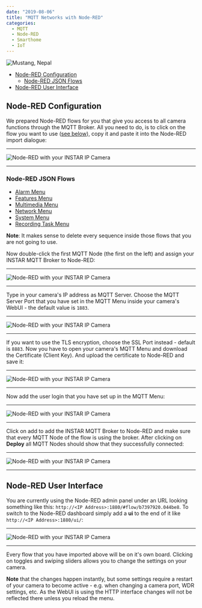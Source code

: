 ```yaml
---
date: "2019-08-06"
title: "MQTT Networks with Node-RED"
categories:
  - MQTT
  - Node-RED
  - Smarthome
  - IoT
---
```


![Mustang, Nepal](./photo-kt456d_645dhfh6dgjkhg4_d.jpg)

<!-- TOC -->

- [Node-RED Configuration](#node-red-configuration)
  - [Node-RED JSON Flows](#node-red-json-flows)
- [Node-RED User Interface](#node-red-user-interface)

<!-- /TOC -->


## Node-RED Configuration

We prepared Node-RED flows for you that give you access to all camera functions through the MQTT Broker. All you need to do, is to click on the flow you want to use ([see below](#node-red-json-flows)), copy it and paste it into the Node-RED import dialogue:


---

![Node-RED with your INSTAR IP Camera](./Node-RED_MQTT_01.png)

---


### Node-RED JSON Flows


* [Alarm Menu](https://wiki.instar.com/Node-RED_Flows/MQTT-alarm-menu.json)
* [Features Menu](https://wiki.instar.com/Node-RED_Flows/MQTT-features-menu.json)
* [Multimedia Menu](https://wiki.instar.com/Node-RED_Flows/MQTT-multimedia-menu.json)
* [Network Menu](https://wiki.instar.com/Node-RED_Flows/MQTT-network-menu.json)
* [System Menu](https://wiki.instar.com/Node-RED_Flows/MQTT-system-menu.json)
* [Recording Task Menu](https://wiki.instar.com/Node-RED_Flows/MQTT-task-menu.json)


__Note__: It makes sense to delete every sequence inside those flows that you are not going to use.


Now double-click the first MQTT Node (the first on the left) and assign your INSTAR MQTT Broker to Node-RED:


---

![Node-RED with your INSTAR IP Camera](./Node-RED_MQTT_02.png)

---


Type in your camera's IP address as MQTT Server. Choose the MQTT Server Port that you have set in the MQTT Menu inside your camera's WebUI - the default value is `1883`.


---

![Node-RED with your INSTAR IP Camera](./Node-RED_MQTT_03.png)

---


If you want to use the TLS encryption, choose the SSL Port instead - default is `8883`. Now you have to open your camera's MQTT Menu and download the Certificate (Client Key). And upload the certificate to Node-RED and save it:


---

![Node-RED with your INSTAR IP Camera](./Node-RED_MQTT_04.png)

---


Now add the user login that you have set up in the MQTT Menu:


---

![Node-RED with your INSTAR IP Camera](./Node-RED_MQTT_05.png)

---


Click on add to add the INSTAR MQTT Broker to Node-RED and make sure that every MQTT Node of the flow is using the broker. After clicking on __Deploy__ all MQTT Nodes should show that they successfully connected:


---

![Node-RED with your INSTAR IP Camera](./Node-RED_MQTT_06.png)

---


## Node-RED User Interface


You are currently using the Node-RED admin panel under an URL looking something like this: `http://<IP Address>:1880/#flow/b7397920.044be8`. To switch to the Node-RED dashboard simply add a __ui__ to the end of it like `http://<IP Address>:1880/ui/`:


---

![Node-RED with your INSTAR IP Camera](./Node-RED_MQTT_07.png)

---


Every flow that you have imported above will be on it's own board. Clicking on toggles and swiping sliders allows you to change the settings on your camera.


__Note__ that the changes happen instantly, but some settings require a restart of your camera to become active - e.g. when changing a camera port, WDR settings, etc. As the WebUI is using the HTTP interface changes will not be reflected there unless you reload the menu.